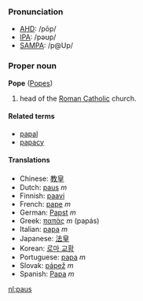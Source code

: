 ===Pronunciation===
*[[w:AHD|AHD]]: /pōp/
*[[w:IPA|IPA]]: /pəʊp/
*[[w:SAMPA|SAMPA]]: /p@Up/

===Proper noun===
'''Pope''' ([[Popes]])

# head of the [[Roman Catholic]] church.

====Related terms====
*[[papal]]
*[[papacy]]

====Translations====
*Chinese: [[教皇]]
*Dutch: [[paus]] ''m''
*Finnish: [[paavi]]
*French: [[pape]] ''m''
*German: [[Papst]] ''m''
*Greek: [[παπάς]] ''m'' (pap&aacute;s)
*Italian: [[papa]] ''m''
*Japanese: [[法皇]]
*Korean: [[로마 교황]]
*Portuguese: [[papa]] ''m''
*Slovak: [[pápež]] ''m''
*Spanish: [[Papa]] ''m''<!-- not sure about capitalisation -->

[[nl:paus]]